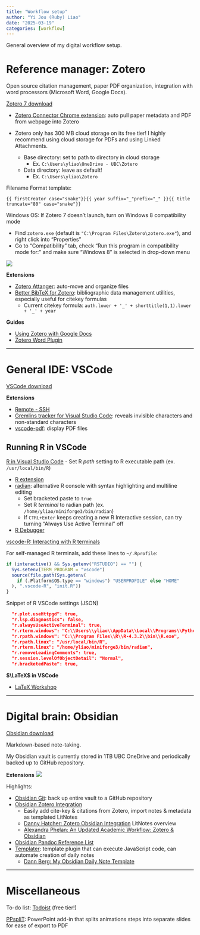 ```yaml
---
title: "Workflow setup"
author: "Yi Jou (Ruby) Liao"
date: "2025-03-19"
categories: [workflow]
---
```


General overview of my digital workflow setup.

# Reference manager: Zotero

Open source citation management, paper PDF organization, integration with word processors (Microsoft Word, Google Docs).

[Zotero 7 download](https://www.zotero.org/download/)

- [Zotero Connector Chrome extension](https://chromewebstore.google.com/detail/zotero-connector/ekhagklcjbdpajgpjgmbionohlpdbjgc): auto pull paper metadata and PDF from webpage into Zotero

- Zotero only has 300 MB cloud storage on its free tier! I highly recommend using cloud storage for PDFs and using Linked Attachments.
    - Base directory: set to path to directory in cloud storage
        - Ex. `C:\Users\yliao\OneDrive - UBC\Zotero`
    - Data directory: leave as default!
        - Ex. `C:\Users\yliao\Zotero`

Filename Format template:
```
{{ firstCreator case="snake"}}{{ year suffix="_"prefix="_" }}{{ title truncate="80" case="snake"}}
```

Windows OS: If Zotero 7 doesn't launch, turn on Windows 8 compatibility mode

- Find `zotero.exe` (default is `"C:\Program Files\Zotero\zotero.exe"`), and right click into "Properties"
- Go to "Compatibility" tab, check "Run this program in compatibility mode for:" and make sure "Windows 8" is selected in drop-down menu

![](Zot7_compatibility.png)

**Extensions**

- [Zotero Attanger](https://github.com/MuiseDestiny/zotero-attanger): auto-move and organize files
- [Better BibTeX for Zotero](https://retorque.re/zotero-better-bibtex/): bibliographic data management utilities, especially useful for citekey formulas
	- Current citekey formula: `auth.lower + '_' + shorttitle(1,1).lower + '_' + year`

**Guides**

- [Using Zotero with Google Docs](https://www.zotero.org/support/google_docs)
- [Zotero Word Plugin](https://www.zotero.org/support/word_processor_plugin_usage)

----

# General IDE: VSCode

[VSCode download](https://code.visualstudio.com/download)

**Extensions**

- [Remote - SSH](https://marketplace.visualstudio.com/items?itemName=ms-vscode-remote.remote-ssh)
- [Gremlins tracker for Visual Studio Code](https://marketplace.visualstudio.com/items?itemName=nhoizey.gremlins): reveals invisible characters and non-standard characters
- [vscode-pdf](https://marketplace.visualstudio.com/items?itemName=tomoki1207.pdf): display PDF files

## Running R in VSCode

[R in Visual Studio Code](https://code.visualstudio.com/docs/languages/r)
- Set R *path* setting to R executable path (ex. `/usr/local/bin/R`)

- [R extension](https://marketplace.visualstudio.com/items?itemName=REditorSupport.r)
- [radian](https://github.com/randy3k/radian): alternative R console with syntax highlighting and multiline editing
    - Set bracketed paste to `true`
    - Set R *terminal* to radian path (ex. `/home/yliao/miniforge3/bin/radian`)
    - If `CTRL+Enter` keeps creating a new R Interactive session, can try turning "Always Use Active Terminal" off
- [R Debugger](https://marketplace.visualstudio.com/items?itemName=RDebugger.r-debugger)

[vscode-R: Interacting with R terminals](https://github.com/REditorSupport/vscode-R/wiki/Interacting-with-R-terminals)

For self-managed R terminals, add these lines to `~/.Rprofile`:
```r
if (interactive() && Sys.getenv("RSTUDIO") == "") {
  Sys.setenv(TERM_PROGRAM = "vscode")
  source(file.path(Sys.getenv(
    if (.Platform$OS.type == "windows") "USERPROFILE" else "HOME"
  ), ".vscode-R", "init.R"))
}
```

Snippet of R VSCode settings (JSON)
```json
  "r.plot.useHttpgd": true,
  "r.lsp.diagnostics": false,
  "r.alwaysUseActiveTerminal": true,
  "r.rterm.windows": "C:\\Users\\yliao\\AppData\\Local\\Programs\\Python\\Python312\\Scripts\\radian.exe",
  "r.rpath.windows": "C:\\Program Files\\R\\R-4.3.2\\bin\\R.exe",
  "r.rpath.linux": "/usr/local/bin/R",
  "r.rterm.linux": "/home/yliao/miniforge3/bin/radian",
  "r.removeLeadingComments": true,
  "r.session.levelOfObjectDetail": "Normal",
  "r.bracketedPaste": true,
```

**$\LaTeX$ in VSCode**

- [LaTeX Workshop](https://marketplace.visualstudio.com/items?itemName=James-Yu.latex-workshop)

----

# Digital brain: Obsidian

[Obsidian download](https://obsidian.md/download)

Markdown-based note-taking.

My Obsidian vault is currently stored in 1TB UBC OneDrive and periodically backed up to GitHub repository.

**Extensions**
![](ObsidianPlugins_240110.png)

Highlights:

- [Obsidian Git](https://github.com/denolehov/obsidian-git): back up entire vault to a GitHub repository
- [Obsidian Zotero Integration](https://github.com/mgmeyers/obsidian-zotero-integration)
    - Easily add cite-key & citations from Zotero, import notes & metadata as templated LitNotes
    - [Danny Hatcher: Zotero Obsidian Integration](https://www.youtube.com/watch?v=CGGeMrtyjBI) LitNotes overview
    - [Alexandra Phelan: An Updated Academic Workflow: Zotero & Obsidian](https://medium.com/@alexandraphelan/an-updated-academic-workflow-zotero-obsidian-cffef080addd)
- [Obsidian Pandoc Reference List](https://github.com/mgmeyers/obsidian-pandoc-reference-list)
- [Templater](https://github.com/SilentVoid13/Templater): template plugin that can execute JavaScript code, can automate creation of daily notes
    - [Dann Berg: My Obsidian Daily Note Template](https://dannb.org/blog/2022/obsidian-daily-note-template/)

----

# Miscellaneous

To-do list: [Todoist](https://www.todoist.com/) (free tier!)

[PPspliT](https://github.com/maxonthegit/PPspliT): PowerPoint add-in that splits animations steps into separate slides for ease of export to PDF